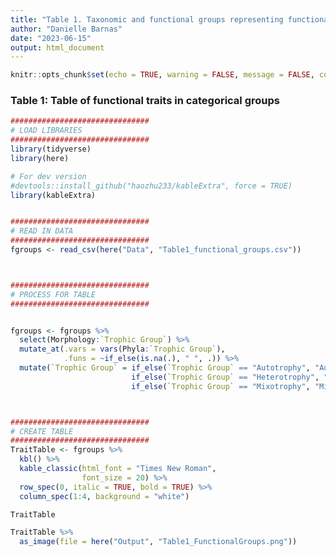 ```yaml
---
title: "Table 1. Taxonomic and functional groups representing functional traits identified within the surveyed community."
author: "Danielle Barnas"
date: "2023-06-15"
output: html_document
---
```


```r
knitr::opts_chunk$set(echo = TRUE, warning = FALSE, message = FALSE, comment = FALSE)
```


### Table 1: Table of functional traits in categorical groups

```r
###############################
# LOAD LIBRARIES
###############################
library(tidyverse)
library(here)

# For dev version
#devtools::install_github("haozhu233/kableExtra", force = TRUE)
library(kableExtra)


###############################
# READ IN DATA
###############################
fgroups <- read_csv(here("Data", "Table1_functional_groups.csv"))



###############################
# PROCESS FOR TABLE
###############################


fgroups <- fgroups %>% 
  select(Morphology:`Trophic Group`) %>% 
  mutate_at(.vars = vars(Phyla:`Trophic Group`), 
            .funs = ~if_else(is.na(.), " ", .)) %>% 
  mutate(`Trophic Group` = if_else(`Trophic Group` == "Autotrophy", "Autotrophy (Auto)",
                           if_else(`Trophic Group` == "Heterotrophy", "Heterotrophy (Het)",
                           if_else(`Trophic Group` == "Mixotrophy", "Mixotrophy (Mix)",`Trophic Group`))))



###############################
# CREATE TABLE
###############################
TraitTable <- fgroups %>% 
  kbl() %>% 
  kable_classic(html_font = "Times New Roman",
                font_size = 20) %>% 
  row_spec(0, italic = TRUE, bold = TRUE) %>% 
  column_spec(1:4, background = "white")

TraitTable
```
```r
TraitTable %>% 
  as_image(file = here("Output", "Table1_FunctionalGroups.png"))
```




